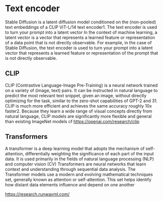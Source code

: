 # Text encoder

Stable Diffusion is a latent diffusion model conditioned on the (non-pooled) text embeddings of a CLIP ViT-L/14 text encoder1. The text encoder is used to turn your prompt into a latent vector
In the context of machine learning, a latent vector is a vector that represents a learned feature or representation of a data point that is not directly observable. For example, in the case of Stable Diffusion, the text encoder is used to turn your prompt into a latent vector that represents a learned feature or representation of the prompt that is not directly observable.

## CLIP

CLIP (Contrastive Language-Image Pre-Training) is a neural network trained on a variety of (image, text) pairs. It can be instructed in natural language to predict the most relevant text snippet, given an image, without directly optimizing for the task, similar to the zero-shot capabilities of GPT-2 and 31. CLIP is much more efficient and achieves the same accuracy roughly 10x faster2. Because they learn a wide range of visual concepts directly from natural language, CLIP models are significantly more flexible and general than existing ImageNet models
cf https://openai.com/research/clip

## Transformers

A transformer is a deep learning model that adopts the mechanism of self-attention, differentially weighting the significance of each part of the input data. It is used primarily in the fields of natural language processing (NLP) and computer vision (CV)
Transformers are neural networks that learn context and understanding through sequential data analysis. The Transformer models use a modern and evolving mathematical techniques set, generally known as attention or self-attention. This set helps identify how distant data elements influence and depend on one another

https://research.runwayml.com/

